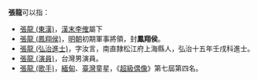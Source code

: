 '''張龍'''可以指：
* [[張龍_(東漢)|張龍 (東漢)]]，[[漢末|漢末]][[李傕|李傕]]屬下
* [[張龍_(鳳翔侯)|張龍 (鳳翔侯)]]，[[明朝|明朝]]初期軍事將領，封'''鳳翔侯'''。
* [[張龍_(弘治進士)|張龍 (弘治進士)]]，字汝言，南直隸松江府上海縣人，弘治十五年壬戌科進士。
* [[張龍_(演員)|張龍 (演員)]]，台灣男演員。
* [[張龍_(歌手)|張龍 (歌手)]]，[[緬甸|緬甸]]、[[臺灣|臺灣]]童星，《[[超級偶像|超級偶像]]》第七屆第四名。

{{disambig|cat=二字张姓人名消歧义|long}}